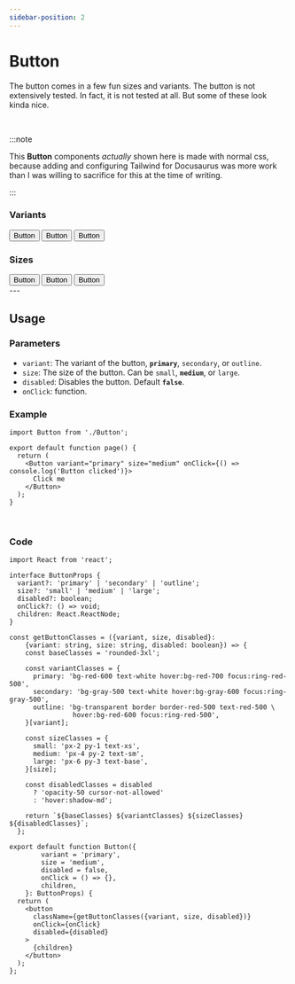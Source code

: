 ```yaml
---
sidebar-position: 2
---
```


# Button


The button comes in a few fun sizes and variants. The button is not extensively tested.
In fact, it is not tested at all. But some of these look kinda nice.

<br/>

:::note

This **Button** components _actually_ shown here is made with normal css, because adding and 
configuring Tailwind for Docusaurus was more work than I was willing to sacrifice for 
this at the time of writing.

:::


### Variants

<Tabs>
    <TabItem value="Primary" label="Primary">
        <Button variant="primary">Button</Button>
    </TabItem>
    <TabItem value="Secondary" label="Secondary">
        <Button variant="secondary">Button</Button>
    </TabItem>
    <TabItem value="Outline" label="Outline">
        <Button variant="outline">Button</Button>
    </TabItem>
</Tabs>

<br/>


### Sizes

<Tabs>
    <TabItem value="Small" label="Small">
        <Button size="small">Button</Button>
    </TabItem>
    <TabItem value="Medium" label="Medium">
        <Button size="medium">Button</Button>
    </TabItem>
    <TabItem value="Large" label="Large">
        <Button size="large">Button</Button>
    </TabItem>

</Tabs>

<br/>
---
<br/>

## Usage

### Parameters

- `variant`: The variant of the button, **`primary`**, `secondary`, or `outline`.
- `size`: The size of the button. Can be `small`, **`medium`**, or `large`.
- `disabled`: Disables the button. Default **`false`**.
- `onClick`: function. 

### Example

```tsx title="page.tsx"
import Button from './Button';

export default function page() {
  return (
    <Button variant="primary" size="medium" onClick={() => console.log('Button clicked')}>
      Click me
    </Button>
  );
}
```

<br/>

### Code


```tsx title="Button.tsx"
import React from 'react';

interface ButtonProps {
  variant?: 'primary' | 'secondary' | 'outline';
  size?: 'small' | 'medium' | 'large';
  disabled?: boolean;
  onClick?: () => void;
  children: React.ReactNode;
}

const getButtonClasses = ({variant, size, disabled}: 
    {variant: string, size: string, disabled: boolean}) => {
    const baseClasses = 'rounded-3xl';
  
    const variantClasses = {
      primary: 'bg-red-600 text-white hover:bg-red-700 focus:ring-red-500',
      secondary: 'bg-gray-500 text-white hover:bg-gray-600 focus:ring-gray-500',
      outline: 'bg-transparent border border-red-500 text-red-500 \
                hover:bg-red-600 focus:ring-red-500',
    }[variant];
  
    const sizeClasses = {
      small: 'px-2 py-1 text-xs',
      medium: 'px-4 py-2 text-sm',
      large: 'px-6 py-3 text-base',
    }[size];
  
    const disabledClasses = disabled
      ? 'opacity-50 cursor-not-allowed'
      : 'hover:shadow-md';
  
    return `${baseClasses} ${variantClasses} ${sizeClasses} ${disabledClasses}`;
  };

export default function Button({
        variant = 'primary',
        size = 'medium',
        disabled = false,
        onClick = () => {},
        children,
    }: ButtonProps) {
  return (
    <button
      className={getButtonClasses({variant, size, disabled})}
      onClick={onClick}
      disabled={disabled}
    >
      {children}
    </button>
  );
};
```